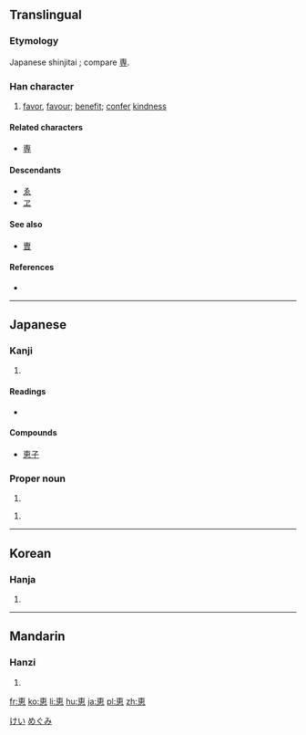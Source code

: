 {{also|惠}}
==Translingual==
{{ja-forms|恵|[[惠]]|[[惠]]}}

===Etymology===
Japanese shinjitai {{Han simp|惠|f=叀}}; compare [[専]].

===Han character===
{{Han char|rn=61|rad=心|as=06|sn=10|four=|canj=十田心 (JWP)|ids=⿱[[𤰔]][[心]]}}

# [[favor]], [[favour]]; [[benefit]]; [[confer]] [[kindness]]

====Related characters====
* [[専]] <!-- same simplification -->

====Descendants====
* [[ゑ]]
* [[ヱ]]

====See also====
* [[曺]] <!-- graphically similar -->

====References====
* {{Han ref|kx=0386.161|dkj=10618|dj=0718.140|hdz=42290.031|uh=6075|ud=24693}}

----

==Japanese==

===Kanji===
{{ja-kanji|grade=c|rs=心06|style=s|kyu=惠}}

# {{defn|lang=ja|sort=心06}}

====Readings====
* {{ja-readings|on=[[けい]] (kei), [[え]] (e)|kun=[[めぐむ]] (megumu), [[めぐみ]] (megumi)}}

====Compounds====
* [[恵子]]

===Proper noun===
{{ja-pos|k|proper|hira=けい|rom=Kei}}

# {{given name|male|lang=ja}}

{{ja-pos|k|proper|hira=めぐみ|rom=Megumi}}

# {{given name|female|lang=ja}}


[[Category:Japanese male given names|けい]]
[[Category:Japanese female given names|めぐみ]]

----

==Korean==

===Hanja===
{{ko-hanja|hangeul=혜|eumhun=|rv=hye|mr=hye|y=hyey}}

# {{defn|lang=ko|sort=心06}}

----

==Mandarin==

===Hanzi===
{{cmn-hanzi|pin=[[huì]] ([[hui4]])|wg=hui<sup>4</sup>}}

# {{defn|lang=cmn|sort=心06}}

[[fr:恵]]
[[ko:恵]]
[[li:恵]]
[[hu:恵]]
[[ja:恵]]
[[pl:恵]]
[[zh:恵]]